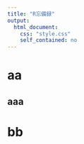 ```yaml
---
title: "R忘備録"
output:
  html_document:
    css: "style.css"
    self_contained: no
---
```


# aa

## aaa

# bb

